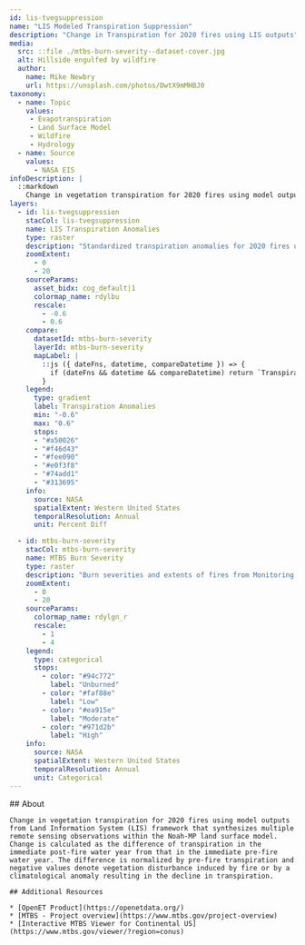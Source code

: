 ```yaml
---
id: lis-tvegsuppression
name: "LIS Modeled Transpiration Suppression"
description: "Change in Transpiration for 2020 fires using LIS outputs"
media:
  src: ::file ./mtbs-burn-severity--dataset-cover.jpg
  alt: Hillside engulfed by wildfire
  author:
    name: Mike Newbry
    url: https://unsplash.com/photos/DwtX9mMHBJ0
taxonomy:
  - name: Topic
    values:
     - Evapotranspiration
     - Land Surface Model
     - Wildfire
     - Hydrology
  - name: Source
    values:
      - NASA EIS
infoDescription: |
  ::markdown
    Change in vegetation transpiration for 2020 fires using model outputs from Land Information System (LIS) framework that synthesizes multiple remote sensing observations within the Noah-MP land surface model. Change is calculated as the difference of transpiration in the immediate post-fire water year from that in the immediate pre-fire water year. The difference is normalized by pre-fire transpiration and negative values denote vegetation disturbance induced by fire or by a climatological anomaly resulting in the decline in transpiration.
layers:
  - id: lis-tvegsuppression
    stacCol: lis-tvegsuppression
    name: LIS Transpiration Anomalies
    type: raster
    description: "Standardized transpiration anomalies for 2020 fires using model outputs from Land Information System (LIS) framework that synthesizes multiple remote sensing observations within the Noah-MP land surface model."
    zoomExtent:
      - 0
      - 20
    sourceParams:
      asset_bidx: cog_default|1
      colormap_name: rdylbu
      rescale:
        - -0.6
        - 0.6
    compare:
      datasetId: mtbs-burn-severity  
      layerId: mtbs-burn-severity  
      mapLabel: |
        ::js ({ dateFns, datetime, compareDatetime }) => {
          if (dateFns && datetime && compareDatetime) return `Transpiration Anomalies: ${dateFns.format(datetime, 'yyyy')} VS MTBS: ${dateFns.format(compareDatetime, 'yyyy')}`;
        }
    legend:
      type: gradient
      label: Transpiration Anomalies 
      min: "-0.6"
      max: "0.6"
      stops:
      - "#a50026"
      - "#f46d43"
      - "#fee090"
      - "#e0f3f8"
      - "#74add1"
      - "#313695"
    info:
      source: NASA
      spatialExtent: Western United States
      temporalResolution: Annual 
      unit: Percent Diff  

  - id: mtbs-burn-severity
    stacCol: mtbs-burn-severity
    name: MTBS Burn Severity
    type: raster
    description: "Burn severities and extents of fires from Monitoring Trends in Burn Severity (MTBS) program during the years 2016-2021 over Western US"
    zoomExtent:
      - 0
      - 20
    sourceParams:
      colormap_name: rdylgn_r
      rescale:
        - 1
        - 4
    legend:
      type: categorical
      stops:
        - color: "#94c772"
          label: "Unburned"
        - color: "#faf88e"
          label: "Low"
        - color: "#ea915e"
          label: "Moderate"
        - color: "#971d2b"
          label: "High"
    info:
      source: NASA
      spatialExtent: Western United States
      temporalResolution: Annual 
      unit: Categorical
---
```


<Block>
  <Prose>
    ## About
    
	Change in vegetation transpiration for 2020 fires using model outputs from Land Information System (LIS) framework that synthesizes multiple remote sensing observations within the Noah-MP land surface model. Change is calculated as the difference of transpiration in the immediate post-fire water year from that in the immediate pre-fire water year. The difference is normalized by pre-fire transpiration and negative values denote vegetation disturbance induced by fire or by a climatological anomaly resulting in the decline in transpiration.
	
    ## Additional Resources

    * [OpenET Product](https://openetdata.org/)
    * [MTBS - Project overview](https://www.mtbs.gov/project-overview)
    * [Interactive MTBS Viewer for Continental US](https://www.mtbs.gov/viewer/?region=conus)
  </Prose>
</Block>
